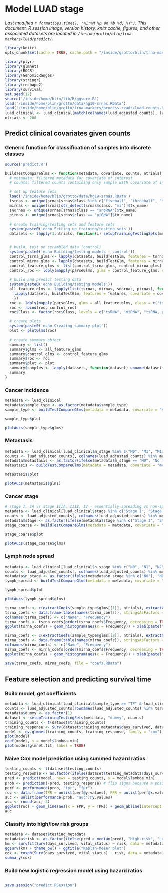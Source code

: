 # Model LUAD stage
_Last modified `r format(Sys.time(), "%I:%M %p on %b %d, %Y")`. This document, R session image, version history, knitr cache, figures, and other associated datasets are located in `/inside/grotto/blin/trna-markers/luad/predict/`._

```r
library(knitr)
opts_chunk$set(cache = TRUE, cache.path = "/inside/grotto/blin/trna-markers/luad/predict/cache/predict/", eval = TRUE, echo = TRUE, warning = FALSE, results = FALSE, message = FALSE, autodep = TRUE, dev = "png", dpi = 300)
```

```r
library(plyr)
library(glmnet)
library(ROCR)
library(GenomicRanges)
library(stringr)
library(reshape2)
library(survival)
set.seed(12)
source('/inside/home/blin/lib/R/ggsurv.R')
load('/inside/home/blin/grotto/data/hg19-srnas.RData')
load('/inside/home/blin/grotto/trna-markers/process-reads/luad-counts.RData')
luad_clinical <- luad_clinical[match(colnames(luad_adjusted_counts), luad_clinical$barcode), ]
ntrials <- 200
```

## Predict clinical covariates given counts

### Generic function for classification of samples into discrete classes

```r
source('predict.R') 
```

```r
buildTestCompareGlms <- function(metadata, covariate, counts, ntrials) {
  # metadata: filtered metadata for covariate of interest
  # counts: filtered counts containing only sample with covariate of interest

  # set up feature sets
  load('/inside/home/blin/grotto/data/hg19-srnas.RData')
  tsrnas <- unique(srnas[srnas$class %in% c("fivehalf", "threehalf", "trailer")]$tx_name)
  mirnas <- unique(srnas[str_detect(srnas$class, "mi")]$tx_name)
  snornas <- unique(srnas[srnas$class == "snoRNA"]$tx_name)
  pirnas <- unique(srnas[srnas$class == "piRNA"]$tx_name)

  # create training/testing sets and feature sets
  system(paste0('echo Setting up training/testing sets'))
  datasets <- lapply(1:ntrials, function(i) setupTrainingTestingSets(metadata, covariate, counts))


  # build, test on scrambled data (control)
  system(paste0('echo Building/testing models - control'))
  control_tsrna_glms <- lapply(datasets, buildTestGlm, features = tsrnas, covariate = covariate, randomize = TRUE) # the same models are built twice, but the code is a lot cleaner this way
  control_mirna_glms <- lapply(datasets, buildTestGlm, features = mirnas, covariate = covariate, randomize = TRUE)
  control_feature_glms <- list(control_tsrna_glms, control_mirna_glms)
  control_roc <- ldply(mapply(parseGlms, glms = control_feature_glms, class = c("tsRNA, permuted", "miRNA, permuted"), SIMPLIFY = FALSE), identity)
  
  # build and predict testing data
  system(paste0('echo Building/testing models'))
  all_feature_glms <- lapply(list(tsrnas, mirnas, snornas, pirnas), function(features) {
  	lapply(datasets, buildTestGlm, features = features, covariate = covariate, randomize = FALSE)
  	})
  roc <- ldply(mapply(parseGlms, glms = all_feature_glms, class = c("tsRNA", "miRNA", "snoRNA", "piRNA"), SIMPLIFY = FALSE), identity)
  roc <- rbind(roc, control_roc)
  roc$Class <- factor(roc$Class, levels = c("tsRNA", "miRNA", "tsRNA, permuted", "snoRNA", "piRNA", "miRNA, permuted"))

  # create plots
  system(paste0('echo Creating summary plot'))
  plot <- plotGlms(roc)

  # create summary object
  summary <- list()
  summary$glms <- all_feature_glms
  summary$control_glms <- control_feature_glms
  summary$roc <- roc
  summary$plot <- plot
  summary$samples <- lapply(datasets, function(dataset) unname(dataset$participant_ids))
  summary
}

```

### Cancer incidence

```r
metadata <- luad_clinical
metadata$sample_type <- as.factor(metadata$sample_type)
sample_type <- buildTestCompareGlms(metadata = metadata, covariate = "sample_type", counts = luad_adjusted_counts, ntrials = ntrials)
```

```r
sample_type$plot
```

```r
plotAucs(sample_type$glms)
```

### Metastasis

```r
metadata <- luad_clinical[luad_clinical$m_stage %in% c("M0", "M1", "M1a", "M1b") & luad_clinical$sample_type == "TP", ]
counts <- luad_adjusted_counts[, colnames(luad_adjusted_counts) %in% metadata$barcode]
metadata$metastasis <- as.factor(ifelse(metadata$m_stage == "M0", "No metastasis" , "Metastasis"))
metastasis <- buildTestCompareGlms(metadata = metadata, covariate = "metastasis", counts = counts, ntrials = ntrials)
```

```r
metastasis$plot
```

```r
plotAucs(metastasis$glms)
```

### Cancer stage

```r
# stage I, IA vs stage IIIA, IIIB, IV - essentially spreading vs non-spreading
metadata <- luad_clinical[luad_clinical$stage %in% c("Stage I", "Stage IA", "Stage IIIA", "Stage IIIB", "Stage IV") & luad_clinical$sample_type == "TP", ]
counts <- luad_adjusted_counts[, colnames(luad_adjusted_counts) %in% metadata$barcode]
metadata$stage <- as.factor(ifelse(metadata$stage %in% c("Stage I", "Stage IA"), "Early stage" , "Late stage"))
stage_coarse <- buildTestCompareGlms(metadata = metadata, covariate = "stage", counts = counts, ntrials = ntrials)
```

```r
stage_coarse$plot
```

```r
plotAucs(stage_coarse$glms)
```

### Lymph node spread

```r
metadata <- luad_clinical[luad_clinical$n_stage %in% c("N0", "N1", "N2", "N3") & luad_clinical$sample_type == "TP", ]
counts <- luad_adjusted_counts[, colnames(luad_adjusted_counts) %in% metadata$barcode]
metadata$n_stage <- as.factor(ifelse(metadata$n_stage %in% c("N0"), "N0" , "N1+"))
lymph_spread <- buildTestCompareGlms(metadata = metadata, covariate = "n_stage", counts = counts, ntrials = ntrials)
```

```r
lymph_spread$plot
```

```r
plotAucs(lymph_spread$glms)
```

```r
tsrna_coefs <- c(extractCoefs(sample_type$glms[[1]], ntrials), extractCoefs(stage_coarse$glms[[1]], ntrials))
tsrna_coefs <- data.frame(table(names(tsrna_coefs)), stringsAsFactors = FALSE)
colnames(tsrna_coefs) <- c("Name", "Frequency")
tsrna_coefs <- tsrna_coefs[order(tsrna_coefs$Frequency, decreasing = TRUE), ]
ggplot(tsrna_coefs) + geom_histogram(aes(x = Frequency)) + xlab(paste("No. times tsRNA selected in", ntrials, "GLMs"))

mirna_coefs <- c(extractCoefs(sample_type$glms[[2]], ntrials), extractCoefs(stage_coarse$glms[[2]], ntrials))
mirna_coefs <- data.frame(table(names(mirna_coefs)), stringsAsFactors = FALSE)
colnames(mirna_coefs) <- c("Name", "Frequency")
mirna_coefs <- mirna_coefs[order(mirna_coefs$Frequency, decreasing = TRUE), ]
ggplot(mirna_coefs) + geom_histogram(aes(x = Frequency)) + xlab(paste("No. times miRNA selected in", ntrials, "GLMs"))

save(tsrna_coefs, mirna_coefs, file = "coefs.RData")
```

## Feature selection and predicting survival time

### Build model, get coefficients

```r
metadata <- luad_clinical[luad_clinical$sample_type == "TP" & luad_clinical$days_survived > 0 & luad_clinical$days_survived < 3000 & !is.na(luad_clinical$days_survived), ]
counts <- luad_adjusted_counts[rownames(luad_adjusted_counts) %in% tsrna_coefs[tsrna_coefs$Frequency > 10, ]$Name, colnames(luad_adjusted_counts) %in% metadata$barcode]
metadata$dummy <- as.factor(1)
dataset <- setupTrainingTestingSets(metadata, "dummy", counts)
training_counts <- t(dataset$training_counts)
training_response <- Surv(dataset$training_metadata$days_survived, dataset$training_metadata$vital_status)
model <- cv.glmnet(training_counts, training_response, family = "cox")
plot(model)
coef(model, s = model$lambda.min)
plot(model$glmnet.fit, label = TRUE)
```

### Naive Cox model prediction using summed hazard ratios

```r
testing_counts <- t(dataset$testing_counts)
testing_response <- as.factor(ifelse(dataset$testing_metadata$days_survived >= 1095, ">3", "<3")) # test 1 year survival rate
pred <- predict(model, newx = testing_counts, s = model$lambda.min) 
prob <- prediction(-pred, testing_response) # flip signs because a positive hazard ratio gives a higher risk of death
perf <- performance(prob, "tpr", "fpr")
roc <- data.frame(TPR = unlist(perf@y.values), FPR = unlist(perf@x.values))
auc <- unlist(performance(prob, "auc")@y.values)
auc <- round(auc, 3)
ggplot(roc) + geom_line(aes(x = FPR, y = TPR)) + geom_abline(intercept = 0, slope = 1, colour = "gray") + ylab("TPR") + xlab("FPR")
auc
```

### Classify into high/low risk groups

```r
metadata <- dataset$testing_metadata
metadata$risk <- as.factor(ifelse(pred > median(pred), "High-risk", "Low-risk"))
km <- survfit(Surv(days_survived, vital_status) ~ risk, data = metadata)
ggsurv(km) + theme_bw() + ggtitle("Kaplan-Meier plot")
cox <- coxph(Surv(days_survived, vital_status) ~ risk, data = metadata)
summary(cox)
```

### Build new logistic regression model using hazard ratios


```r


```

```r
save.session("predict.RSession")
```
